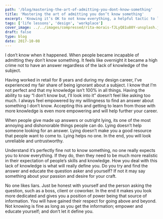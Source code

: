 ```yaml
---
path: '/blog/mastering-the-art-of-admitting-you-dont-know-something'
title: 'Mastering the art of admitting you don’t know something'
excerpt: 'Knowing it’s OK to not know everything, a helpful tactic to learn'
tags: ['life lessons', 'design', 'workplace']
cover_image: ../../images/compressed/rita-morais-fJLyQ81u80Y-unsplash.jpg
draft: false
type: blog
date: 2017-10-08
---
```


I don’t know when it happened. When people became incapable of admitting they don’t know something. It feels like overnight it became a high crime not to have an answer regardless of the lack of knowledge of the subject.

Having worked in retail for 8 years and during my design career, I’ve experienced my fair share of being ignorant about a subject. I know that I’m not perfect and that my knowledge isn’t 100% in all things. Having the ability to say “I don’t know but, I’ll look into it” doesn’t feel like asking too much. I always feel empowered by my willingness to find an answer about something I don’t know. Accepting this and getting to learn from those with more knowledge is even more empowering and will help further your career.

When people give made up answers or outright lying, its one of the most annoying and dishonorable things people can do. Lying doesn’t help someone looking for an answer. Lying doesn’t make you a good resource that people want to come to. Lying helps no one. In the end, you will look unreliable and untrustworthy.

Understand it’s perfectly fine not to know something, no one really expects you to know everything. If they do, then they need to be much more realistic in their expectation of people’s skills and knowledge. How you deal with this lack of knowledge is what will really define you. Do you try and find the answer and educate the question asker and yourself? If not it may say something about your passion and desire for your craft.

No one likes liars. Just be honest with yourself and the person asking the question, such as a boss, client or coworker. In the end it makes you look more dedicated and gives you a position of power being that source of information. You will have gained their respect for going above and beyond. Not knowing is fine as long as you get the information; empower and educate yourself; and don’t let it define you.
